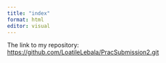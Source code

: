 ```yaml
---
title: "index"
format: html
editor: visual
---
```


The link to my repository: <https://github.com/LoatileLebala/PracSubmission2.git>
